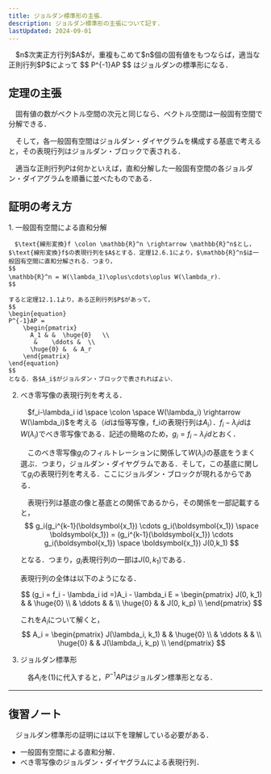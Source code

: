 ```yaml
---
title: ジョルダン標準形の主張．
description: ジョルダン標準形の主張について記す.
lastUpdated: 2024-09-01
---
```



<Card title="定理12.10.1">
　$n$次実正方行列$A$が，重複もこめて$n$個の固有値をもつならば，適当な正則行列$P$によって
$$
P^{-1}AP
$$
はジョルダンの標準形になる．
</Card>

## 定理の主張
　固有値の数がベクトル空間の次元と同じなら、ベクトル空間は一般固有空間で分解できる．

<ImageWithCaption
    src={image_01}
    alt="一般固有空間の分解"  
    figcaption="一般固有空間の分解"
    width="500"
    height="348" 
/>

　そして，各一般固有空間はジョルダン・ダイヤグラムを構成する基底で考えると，その表現行列はジョルダン・ブロックで表される．

　適当な正則行列$P$は何かといえば，直和分解した一般固有空間の各ジョルダン・ダイアグラムを順番に並べたものである．

## 証明の考え方
<Steps>
1. 一般固有空間による直和分解

    　$\text{線形変換}f \colon \mathbb{R}^n \rightarrow \mathbb{R}^n$とし，$\text{線形変換}f$の表現行列を$A$とする．定理12.6.1により，$\mathbb{R}^n$は一般固有空間に直和分解される．つまり，
    $$
    \mathbb{R}^n = W(\lambda_1)\oplus\cdots\oplus W(\lambda_r)．
    $$

    すると定理12.1.1より，ある正則行列$P$があって，
    $$
    \begin{equation}
    P^{-1}AP =
        \begin{pmatrix} 
          A_1 & &  \huge{0}   \\
           &    \ddots &  \\
          \huge{0} &  & A_r
        \end{pmatrix}
    \end{equation}
    $$
    となる．各$A_i$がジョルダン・ブロックで表されればよい．

2. べき零写像の表現行列を考える．

    　$f_i-\lambda_i id \space \colon \space W(\lambda_i) \rightarrow W(\lambda_i)$を考える（$id$は恒等写像，f_iの表現行列は$A_i$）．$f_i - \lambda_i id$は$W(\lambda_i)$でべき零写像である．記述の簡略のため，$g_i = f_i - \lambda_i id$とおく．

    　このべき零写像$g_i$のフィルトレーションに関係して$W(\lambda_i)$の基底をうまく選ぶ．つまり，ジョルダン・ダイヤグラムである．そして，この基底に関して$g_i$の表現行列を考える．ここにジョルダン・ブロックが現れるからである．

    <ImageWithCaption
        src={image_02}
        alt="表現行列"  
        figcaption="表現行列"
        width="500"
        height="364" 
    />

    　表現行列は基底の像と基底との関係であるから，その関係を一部記載すると，
    $$
    g_i(g_i^{k-1}(\boldsymbol{x_1}) \cdots g_i(\boldsymbol{x_1}) \space \boldsymbol{x_1}) = (g_i^{k-1}(\boldsymbol{x_1}) \cdots g_i(\boldsymbol{x_1}) \space \boldsymbol{x_1}) J(0,k_1)
    $$

    となる．つまり，$g_i$表現行列の一部は$J(0,k_1)$である．

    表現行列の全体は以下のようになる．

    $$
    (g_i = f_i - \lambda_i id =)A_i - \lambda_i E = 
    \begin{pmatrix}
      J(0, k_1) & & \huge{0}  \\
      & \ddots & & \\
     \huge{0} & & J(0, k_p) \\ 
    \end{pmatrix}
    $$

    これを$A_i$について解くと，
    $$
    A_i = 
    \begin{pmatrix}
      J(\lambda_i, k_1) & & \huge{0}  \\
      & \ddots & & \\
     \huge{0} & & J(\lambda_i, k_p) \\ 
    \end{pmatrix}
    $$

3. ジョルダン標準形

    　各$A_i$を(1)に代入すると，$P^{-1}AP$はジョルダン標準形となる．

</Steps>

***

## 復習ノート
　ジョルダン標準形の証明には以下を理解している必要がある．
- 一般固有空間による直和分解．
- べき零写像のジョルダン・ダイヤグラムによる表現行列．
